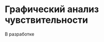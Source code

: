 # Графический анализ чувствительности {#sec-linear-sensetivity}

::: {.callout-important title="Состояние разработки"}
В разработке
:::
